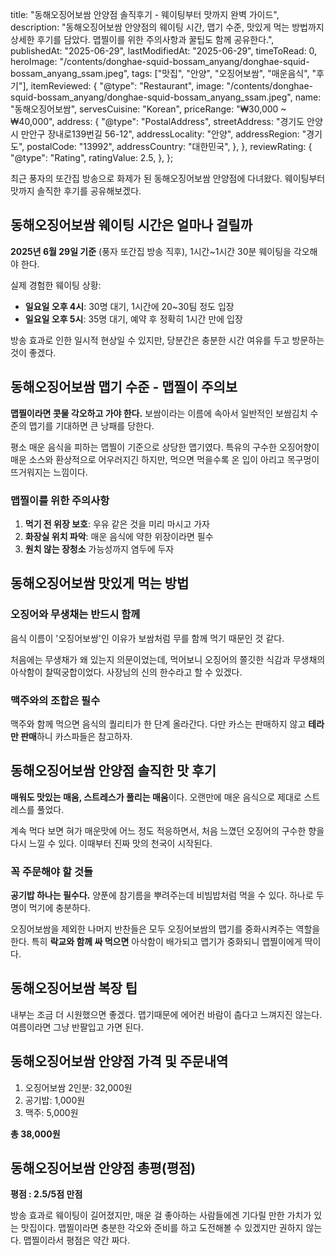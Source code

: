 
  title: "동해오징어보쌈 안양점 솔직후기 - 웨이팅부터 맛까지 완벽 가이드",
  description:
    "동해오징어보쌈 안양점의 웨이팅 시간, 맵기 수준, 맛있게 먹는 방법까지 상세한 후기를 담았다. 맵찔이를 위한 주의사항과 꿀팁도 함께 공유한다.",
  publishedAt: "2025-06-29",
  lastModifiedAt: "2025-06-29",
  timeToRead: 0,
  heroImage:
    "/contents/donghae-squid-bossam_anyang/donghae-squid-bossam_anyang_ssam.jpeg",
  tags: ["맛집", "안양", "오징어보쌈", "매운음식", "후기"],
  itemReviewed: {
    "@type": "Restaurant",
    image:
      "/contents/donghae-squid-bossam_anyang/donghae-squid-bossam_anyang_ssam.jpeg",
    name: "동해오징어보쌈",
    servesCuisine: "Korean",
    priceRange: "₩30,000 ~ ₩40,000",
    address: {
      "@type": "PostalAddress",
      streetAddress: "경기도 안양시 만안구 장내로139번길 56-12",
      addressLocality: "안양",
      addressRegion: "경기도",
      postalCode: "13992",
      addressCountry: "대한민국",
    },
  },
  reviewRating: {
    "@type": "Rating",
    ratingValue: 2.5,
  },
};

최근 풍자의 또간집 방송으로 화제가 된 동해오징어보쌈 안양점에 다녀왔다. 웨이팅부터 맛까지 솔직한 후기를 공유해보겠다.

## 동해오징어보쌈 웨이팅 시간은 얼마나 걸릴까

**2025년 6월 29일 기준** (풍자 또간집 방송 직후), 1시간~1시간 30분 웨이팅을 각오해야 한다.

<ImageWithCaption
  src="/contents/donghae-squid-bossam_anyang/donghae-squid-bossam_anyang_waiting.png"
  alt="동해오징어보쌈 안양점 웨이팅"
  caption="동해오징어보쌈 안양점 웨이팅, 뒤쪽으로도 더 있다."
  width={3024}
  height={1701}
/>

실제 경험한 웨이팅 상황:

- **일요일 오후 4시**: 30명 대기, 1시간에 20~30팀 정도 입장
- **일요일 오후 5시**: 35명 대기, 예약 후 정확히 1시간 만에 입장

방송 효과로 인한 일시적 현상일 수 있지만, 당분간은 충분한 시간 여유를 두고 방문하는 것이 좋겠다.

## 동해오징어보쌈 맵기 수준 - 맵찔이 주의보

**맵찔이라면 콧물 각오하고 가야 한다.** 보쌈이라는 이름에 속아서 일반적인 보쌈김치 수준의 맵기를 기대하면 큰 낭패를 당한다.

<ImageWithCaption
  src="/contents/donghae-squid-bossam_anyang/donghae-squid-bossam_anyang.jpeg"
  alt="동해오징어보쌈 안양점 오징어보쌈 2인분"
  caption="동해오징어보쌈 안양점 오징어보쌈 2인분, 매워보이는 것보다 더 매울지도 모른다"
  width={1536}
  height={2048}
/>

평소 매운 음식을 피하는 맵찔이 기준으로 상당한 맵기였다. 특유의 구수한 오징어향이 매운 소스와 환상적으로 어우러지긴 하지만, 먹으면 먹을수록 온 입이 아리고 목구멍이 뜨거워지는 느낌이다.

### 맵찔이를 위한 주의사항

1. **먹기 전 위장 보호**: 우유 같은 것을 미리 마시고 가자
2. **화장실 위치 파악**: 매운 음식에 약한 위장이라면 필수
3. **원치 않는 장청소** 가능성까지 염두에 두자

## 동해오징어보쌈 맛있게 먹는 방법

### 오징어와 무생채는 반드시 함께

음식 이름이 '오징어보쌍'인 이유가 보쌈처럼 무를 함께 먹기 때문인 것 같다.

처음에는 무생채가 왜 있는지 의문이었는데, 먹어보니 오징어의 쫄깃한 식감과 무생채의 아삭함이 찰떡궁합이었다. 사장님의 신의 한수라고 할 수 있겠다.

### 맥주와의 조합은 필수

<ImageWithCaption
  src="/contents/donghae-squid-bossam_anyang/donghae-squid-bossam_anyang_beer.jpeg"
  alt="동해오징어보쌈 안양점 맥주와 오징어보쌈"
  caption="동해오징어보쌈 안양점 맥주와 오징어보쌈, 맥주와 함께 먹으면 음식의 퀄리티가 한 단계 올라간다."
  width={1536}
  height={2048}
/>

맥주와 함께 먹으면 음식의 퀄리티가 한 단계 올라간다. 다만 카스는 판매하지 않고 **테라만 판매**하니 카스파들은 참고하자.

## 동해오징어보쌈 안양점 솔직한 맛 후기

**매워도 맛있는 매움, 스트레스가 풀리는 매움**이다. 오랜만에 매운 음식으로 제대로 스트레스를 풀었다.

계속 먹다 보면 혀가 매운맛에 어느 정도 적응하면서, 처음 느꼈던 오징어의 구수한 향을 다시 느낄 수 있다. 이때부터 진짜 맛의 천국이 시작된다.

### 꼭 주문해야 할 것들

**공기밥 하나는 필수다.** 양푼에 참기름을 뿌려주는데 비빔밥처럼 먹을 수 있다. 하나로 두 명이 먹기에 충분하다.

<ImageWithCaption
  src="/contents/donghae-squid-bossam_anyang/donghae-squid-bossam_anyang_bibimbab.jpeg"
  alt="동해오징어보쌈 안양점 공기밥과 오징어보쌈"
  caption="동해오징어보쌈 안양점 공기밥과 오징어보쌈, 공기밥은 참기름을 뿌려 비빔밥처럼 먹을 수 있다."
  width={1536}
  height={2048}
/>

오징어보쌈을 제외한 나머지 반찬들은 모두 오징어보쌈의 맵기를 중화시켜주는 역할을 한다. 특히 **락교와 함께 싸 먹으면** 아삭함이 배가되고 맵기가 중화되니 맵찔이에게 딱이다.

<ImageWithCaption
  src="/contents/donghae-squid-bossam_anyang/donghae-squid-bossam_anyang_ssam.jpeg"
  alt="동해오징어보쌈 안양점 락교와 오징어보쌈"
  caption="동해오징어보쌈 안양점 락교와 오징어보쌈, 락교와 함께 싸 먹으면 아삭함이 배가되고 맵기가 중화된다."
  width={1536}
  height={2048}
/>

## 동해오징어보쌈 복장 팁

내부는 조금 더 시원했으면 좋겠다. 맵기때문에 에어컨 바람이 춥다고 느껴지진 않는다. 여름이라면 그냥 반팔입고 가면 된다.

## 동해오징어보쌈 안양점 가격 및 주문내역

<ImageWithCaption
  src="/contents/donghae-squid-bossam_anyang/donghae-squid-bossam_anyang_menu.jpeg"
  alt="동해오징어보쌈 안양점 메뉴판"
  caption="동해오징어보쌈 안양점 메뉴판"
  width={3024}
  height={1701}
/>

1. 오징어보쌈 2인분: 32,000원
2. 공기밥: 1,000원
3. 맥주: 5,000원

**총 38,000원**

## 동해오징어보쌈 안양점 총평(평점)

**평점 : 2.5/5점 만점**

방송 효과로 웨이팅이 길어졌지만, 매운 걸 좋아하는 사람들에겐 기다릴 만한 가치가 있는 맛집이다. 맵찔이라면 충분한 각오와 준비를 하고 도전해볼 수 있겠지만 권하지 않는다. 맵찔이라서 평점은 약간 짜다.

